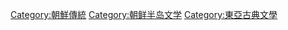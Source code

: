 [[Category:朝鮮傳統|Category:朝鮮傳統]]
[[Category:朝鲜半岛文学|Category:朝鲜半岛文学]]
[[Category:東亞古典文學|Category:東亞古典文學]]
